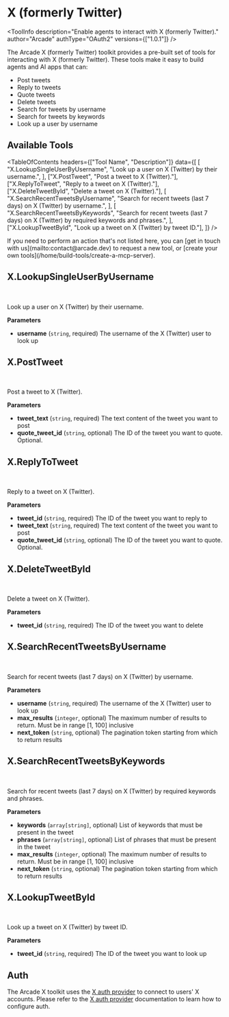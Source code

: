 # X (formerly Twitter)


<ToolInfo
  description="Enable agents to interact with X (formerly Twitter)."
  author="Arcade"
  authType="OAuth2"
  versions={["1.0.1"]}
/>

<Badges repo="arcadeai/arcade_x" />

The Arcade X (formerly Twitter) toolkit provides a pre-built set of tools for interacting with X (formerly Twitter). These tools make it easy to build agents and AI apps that can:

- Post tweets
- Reply to tweets
- Quote tweets
- Delete tweets
- Search for tweets by username
- Search for tweets by keywords
- Look up a user by username

## Available Tools

<TableOfContents
  headers={["Tool Name", "Description"]}
  data={[
    [
      "X.LookupSingleUserByUsername",
      "Look up a user on X (Twitter) by their username.",
    ],
    ["X.PostTweet", "Post a tweet to X (Twitter)."],
    ["X.ReplyToTweet", "Reply to a tweet on X (Twitter)."],
    ["X.DeleteTweetById", "Delete a tweet on X (Twitter)."],
    [
      "X.SearchRecentTweetsByUsername",
      "Search for recent tweets (last 7 days) on X (Twitter) by username.",
    ],
    [
      "X.SearchRecentTweetsByKeywords",
      "Search for recent tweets (last 7 days) on X (Twitter) by required keywords and phrases.",
    ],
    ["X.LookupTweetById", "Look up a tweet on X (Twitter) by tweet ID."],
  ]}
/>

<Callout>
  If you need to perform an action that's not listed here, you can [get in touch
  with us](mailto:contact@arcade.dev) to request a new tool, or [create your own
  tools](/home/build-tools/create-a-mcp-server).
</Callout>

## X.LookupSingleUserByUsername

<br />
<TabbedCodeBlock
  tabs={[
    {
      label: "Call the Tool Directly",
      content: {
        Python: [
          "/examples/integrations/mcp-servers/x/lookup_single_user_by_username_example_call_tool.py",
        ],
        JavaScript: [
          "/examples/integrations/mcp-servers/x/lookup_single_user_by_username_example_call_tool.js",
        ],
      },
    },
  ]}
/>

Look up a user on X (Twitter) by their username.

**Parameters**

- **username** (`string`, required) The username of the X (Twitter) user to look up

## X.PostTweet

<br />
<TabbedCodeBlock
  tabs={[
    {
      label: "Call the Tool Directly",
      content: {
        Python: [
          "/examples/integrations/mcp-servers/x/post_tweet_example_call_tool.py",
        ],
        JavaScript: [
          "/examples/integrations/mcp-servers/x/post_tweet_example_call_tool.js",
        ],
      },
    },
  ]}
/>

Post a tweet to X (Twitter).

**Parameters**

- **tweet_text** (`string`, required) The text content of the tweet you want to post
- **quote_tweet_id** (`string`, optional) The ID of the tweet you want to quote. Optional.

## X.ReplyToTweet

<br />
<TabbedCodeBlock
  tabs={[
    {
      label: "Call the Tool Directly",
      content: {
        Python: [
          "/examples/integrations/mcp-servers/x/reply_to_tweet_example_call_tool.py",
        ],
        JavaScript: [
          "/examples/integrations/mcp-servers/x/reply_to_tweet_example_call_tool.js",
        ],
      },
    },
  ]}
/>

Reply to a tweet on X (Twitter).

**Parameters**

- **tweet_id** (`string`, required) The ID of the tweet you want to reply to
- **tweet_text** (`string`, required) The text content of the tweet you want to post
- **quote_tweet_id** (`string`, optional) The ID of the tweet you want to quote. Optional.

## X.DeleteTweetById

<br />
<TabbedCodeBlock
  tabs={[
    {
      label: "Call the Tool Directly",
      content: {
        Python: [
          "/examples/integrations/mcp-servers/x/delete_tweet_by_id_example_call_tool.py",
        ],
        JavaScript: [
          "/examples/integrations/mcp-servers/x/delete_tweet_by_id_example_call_tool.js",
        ],
      },
    },
  ]}
/>

Delete a tweet on X (Twitter).

**Parameters**

- **tweet_id** (`string`, required) The ID of the tweet you want to delete

## X.SearchRecentTweetsByUsername

<br />
<TabbedCodeBlock
  tabs={[
    {
      label: "Call the Tool Directly",
      content: {
        Python: [
          "/examples/integrations/mcp-servers/x/search_recent_tweets_by_username_example_call_tool.py",
        ],
        JavaScript: [
          "/examples/integrations/mcp-servers/x/search_recent_tweets_by_username_example_call_tool.js",
        ],
      },
    },
  ]}
/>

Search for recent tweets (last 7 days) on X (Twitter) by username.

**Parameters**

- **username** (`string`, required) The username of the X (Twitter) user to look up
- **max_results** (`integer`, optional) The maximum number of results to return. Must be in range [1, 100] inclusive
- **next_token** (`string`, optional) The pagination token starting from which to return results

## X.SearchRecentTweetsByKeywords

<br />
<TabbedCodeBlock
  tabs={[
    {
      label: "Call the Tool Directly",
      content: {
        Python: [
          "/examples/integrations/mcp-servers/x/search_recent_tweets_by_keywords_example_call_tool.py",
        ],
        JavaScript: [
          "/examples/integrations/mcp-servers/x/search_recent_tweets_by_keywords_example_call_tool.js",
        ],
      },
    },
  ]}
/>

Search for recent tweets (last 7 days) on X (Twitter) by required keywords and phrases.

**Parameters**

- **keywords** (`array[string]`, optional) List of keywords that must be present in the tweet
- **phrases** (`array[string]`, optional) List of phrases that must be present in the tweet
- **max_results** (`integer`, optional) The maximum number of results to return. Must be in range [1, 100] inclusive
- **next_token** (`string`, optional) The pagination token starting from which to return results

## X.LookupTweetById

<br />
<TabbedCodeBlock
  tabs={[
    {
      label: "Call the Tool Directly",
      content: {
        Python: [
          "/examples/integrations/mcp-servers/x/lookup_tweet_by_id_example_call_tool.py",
        ],
        JavaScript: [
          "/examples/integrations/mcp-servers/x/lookup_tweet_by_id_example_call_tool.js",
        ],
      },
    },
  ]}
/>

Look up a tweet on X (Twitter) by tweet ID.

**Parameters**

- **tweet_id** (`string`, required) The ID of the tweet you want to look up

## Auth

The Arcade X toolkit uses the [X auth provider](/home/auth-providers/x) to connect to users' X accounts. Please refer to the [X auth provider](/home/auth-providers/x) documentation to learn how to configure auth.

<ToolFooter pipPackageName="arcade_x" />
